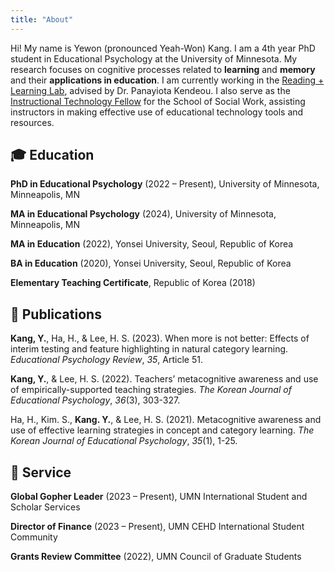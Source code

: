 ```yaml
---
title: "About"
---
```


Hi! My name is Yewon (pronounced Yeah-Won) Kang. I am a 4th year PhD student in Educational Psychology at the University of Minnesota. My research focuses on cognitive processes related to **learning** and **memory** and their **applications in education**. I am currently working in the [Reading + Learning Lab](https://edpsych.umn.edu/research/labs/reading-learning), advised by Dr. Panayiota Kendeou. I also serve as the [Instructional Technology Fellow](https://academics.cehd.umn.edu/digital-education/yewon-kang/) for the School of Social Work, assisting instructors in making effective use of educational technology tools and resources.

## 🎓 Education

**PhD in Educational Psychology** (2022 -- Present), University of Minnesota, Minneapolis, MN

**MA in Educational Psychology** (2024), University of Minnesota, Minneapolis, MN

**MA in Education** (2022), Yonsei University, Seoul, Republic of Korea

**BA in Education** (2020), Yonsei University, Seoul, Republic of Korea

**Elementary Teaching Certificate**, Republic of Korea (2018)

## 📜 Publications

**Kang, Y.**, Ha, H., & Lee, H. S. (2023). When more is not better: Effects of interim testing and feature highlighting in natural category learning. *Educational Psychology Review*, *35*, Article 51.

**Kang, Y.**, & Lee, H. S. (2022). Teachers' metacognitive awareness and use of empirically-supported teaching strategies. *The Korean Journal of Educational Psychology*, *36*(3), 303-327.

Ha, H., Kim. S., **Kang. Y.**, & Lee, H. S. (2021). Metacognitive awareness and use of effective learning strategies in concept and category learning. *The Korean Journal of Educational Psychology*, *35*(1), 1-25.

## 💁 Service

**Global Gopher Leader** (2023 -- Present), UMN International Student and Scholar Services 

**Director of Finance** (2023 -- Present), UMN CEHD International Student Community 

**Grants Review Committee** (2022), UMN Council of Graduate Students
